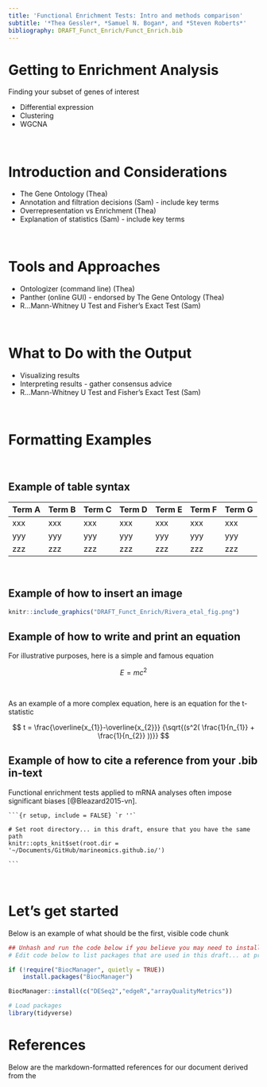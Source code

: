 ```yaml
---
title: 'Functional Enrichment Tests: Intro and methods comparison'
subtitle: '*Thea Gessler*, *Samuel N. Bogan*, and *Steven Roberts*'
bibliography: DRAFT_Funct_Enrich/Funct_Enrich.bib
---
```


# Getting to Enrichment Analysis

Finding your subset of genes of interest 

* Differential expression
* Clustering
* WGCNA 

<br>

# Introduction and Considerations 

* The Gene Ontology (Thea)
* Annotation and filtration decisions (Sam) - include key terms
* Overrepresentation vs Enrichment (Thea)
* Explanation of statistics (Sam) - include key terms

<br>

# Tools and Approaches

* Ontologizer (command line) (Thea)
* Panther (online GUI) - endorsed by The Gene Ontology (Thea)
* R...Mann-Whitney U Test and Fisher’s Exact Test (Sam) 

<br>

# What to Do with the Output

* Visualizing results
* Interpreting results - gather consensus advice 
* R...Mann-Whitney U Test and Fisher’s Exact Test (Sam) 

<br>

# Formatting Examples

<br>

## Example of table syntax

| Term A | Term B | Term C | Term D | Term E | Term F | Term G |
| :--- | :--- | :--- | :--- | :--- | :--- | :--- |
| xxx | xxx | xxx | xxx | xxx | xxx | xxx |  
| yyy | yyy | yyy | yyy | yyy | yyy | yyy | 
| zzz | zzz | zzz | zzz | zzz | zzz | zzz | 

<br>

## Example of how to insert an image

```r

knitr::include_graphics("DRAFT_Funct_Enrich/Rivera_etal_fig.png")

```

## Example of how to write and print an equation

For illustrative purposes, here is a simple and famous equation

$$
E = mc^2
$$

<br>

As an example of a more complex equation, here is an equation for the t-statistic

$$
t = \frac{\overline{x_{1}}-\overline{x_{2}}}
{\sqrt{(s^2(
\frac{1}{n_{1}} + \frac{1}{n_{2}}
))}}
$$ 

## Example of how to cite a reference from your .bib in-text

Functional enrichment tests applied to mRNA analyses often impose significant biases [@Bleazard2015-vn].


    ```{r setup, include = FALSE} `r ''`

    # Set root directory... in this draft, ensure that you have the same path
    knitr::opts_knit$set(root.dir = '~/Documents/GitHub/marineomics.github.io/')

    ```

<br>

# Let's get started

Below is an example of what should be the first, visible code chunk

```r

## Unhash and run the code below if you believe you may need to install the packages loaded below
# Edit code below to list packages that are used in this draft... at present these are just examples

if (!require("BiocManager", quietly = TRUE))
    install.packages("BiocManager")

BiocManager::install(c("DESeq2","edgeR","arrayQualityMetrics"))

# Load packages
library(tidyverse)

```

# References

Below are the markdown-formatted references for our document derived from the 

